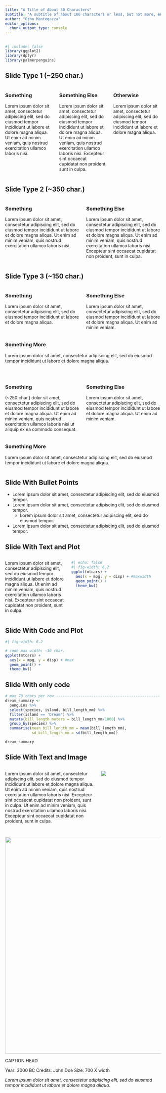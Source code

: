 ```yaml
---
title: "A Title of About 30 Characters"
subtitle: "A subtitle of about 100 characters or less, but not more, enough to fill around 2 rows of text."
author: "Otho Mantegazza"
editor_options: 
  chunk_output_type: console
---
```

 
## {background-image="img/playfair-timeseries.png" background-size="contain" background-repeat="no-repeat"}

```r
#| include: false
library(ggplot2)
library(dplyr)
library(palmerpenguins)
```

 
## Slide Type 1 (~250 char.)

:::: {.columns}

::: {.column width="30%"}
### Something

Lorem ipsum dolor sit amet, consectetur adipiscing elit, sed do eiusmod tempor incididunt ut labore et dolore magna aliqua. Ut enim ad minim veniam, quis nostrud exercitation ullamco laboris nisi.
:::

::: {.column width="30%"}
### Something Else

Lorem ipsum dolor sit amet, consectetur adipiscing elit, sed do eiusmod tempor incididunt ut labore et dolore magna aliqua. Ut enim ad minim veniam, quis nostrud exercitation ullamco laboris nisi. Excepteur sint occaecat cupidatat non proident, sunt in culpa.
:::

::: {.column width="30%"}
### Otherwise

Lorem ipsum dolor sit amet, consectetur adipiscing elit, sed do eiusmod tempor incididunt ut labore et dolore magna aliqua.
:::

::::

## Slide Type 2 (~350 char.)

:::: {.columns}

::: {.column width="45%"}
### Something

Lorem ipsum dolor sit amet, consectetur adipiscing elit, sed do eiusmod tempor incididunt ut labore et dolore magna aliqua. Ut enim ad minim veniam, quis nostrud exercitation ullamco laboris nisi.
:::

::: {.column width="45%"}
### Something Else

Lorem ipsum dolor sit amet, consectetur adipiscing elit, sed do eiusmod tempor incididunt ut labore et dolore magna aliqua. Ut enim ad minim veniam, quis nostrud exercitation ullamco laboris nisi. Excepteur sint occaecat cupidatat non proident, sunt in culpa.
:::

::::

## Slide Type 3 (~150 char.)

:::: {.columns}

::: {.column width="45%"}
### Something

Lorem ipsum dolor sit amet, consectetur adipiscing elit, sed do eiusmod tempor incididunt ut labore et dolore magna aliqua.
:::

::: {.column width="45%"}
### Something Else

Lorem ipsum dolor sit amet, consectetur adipiscing elit, sed do eiusmod tempor incididunt ut labore et dolore magna aliqua. Ut enim ad minim veniam.
:::

::::

:::: {.columns}

::: {.column width="45%"}
### Something More

Lorem ipsum dolor sit amet, consectetur adipiscing elit, sed do eiusmod tempor incididunt ut labore et dolore magna aliqua.
:::

::::

## {.no-title-slide}

:::: {.columns}

::: {.column width="45%"}
### Something

(~250 char.) dolor sit amet, consectetur adipiscing elit, sed do eiusmod tempor incididunt ut labore et dolore magna aliqua. Ut enim ad minim veniam, quis nostrud exercitation ullamco laboris nisi ut aliquip ex ea commodo consequat.
:::

::: {.column width="45%"}
### Something Else

Lorem ipsum dolor sit amet, consectetur adipiscing elit, sed do eiusmod tempor incididunt ut labore et dolore magna aliqua. Ut enim ad minim veniam.
:::

::::

:::: {.columns}

::: {.column width="45%"}
### Something More

Lorem ipsum dolor sit amet, consectetur adipiscing elit, sed do eiusmod tempor incididunt ut labore et dolore magna aliqua.
:::

::::

## Slide With Bullet Points

::: {.list}

- Lorem ipsum dolor sit amet, consectetur adipiscing elit, sed do eiusmod tempor.
- Lorem ipsum dolor sit amet, consectetur adipiscing elit, sed do eiusmod tempor.
  - Lorem ipsum dolor sit amet, consectetur adipiscing elit, sed do eiusmod tempor.
- Lorem ipsum dolor sit amet, consectetur adipiscing elit, sed do eiusmod tempor.

:::

## Slide With Text and Plot

:::: {.columns}

::: {.column width="40%"}

Lorem ipsum dolor sit amet, consectetur adipiscing elit, sed do eiusmod tempor incididunt ut labore et dolore magna aliqua. Ut enim ad minim veniam, quis nostrud exercitation ullamco laboris nisi. Excepteur sint occaecat cupidatat non proident, sunt in culpa.

:::

::: {.column width="60%"}
```r
#| echo: false
#| fig-width: 6.2
ggplot(mtcars) +
  aes(x = mpg, y = disp) + #maxwidth
  geom_point() +
  theme_bw()
```

:::

::::

## Slide With Code and Plot

```r
#| fig-width: 6.2

# code max width: ~30 char.
ggplot(mtcars) +
  aes(x = mpg, y = disp) + #max
  geom_point() +
  theme_bw()
```

## Slide With only code

```r
# max 70 chars per row -----------------------------------------------
dream_summary <- 
  penguins %>%
  select(species, island, bill_length_mm) %>% 
  filter(island == 'Dream') %>% 
  mutate(bill_length_meters = bill_length_mm/1000) %>% 
  group_by(species) %>% 
  summarise(mean_bill_length_mm = mean(bill_length_mm),
            sd_bill_length_mm = sd(bill_length_mm))

dream_summary
```

## Slide With Text and Image

:::: {.columns}

::: {.column width="60%"}
Lorem ipsum dolor sit amet, consectetur adipiscing elit, sed do eiusmod tempor incididunt ut labore et dolore magna aliqua. Ut enim ad minim veniam, quis nostrud exercitation ullamco laboris nisi. Excepteur sint occaecat cupidatat non proident, sunt in culpa.
Ut enim ad minim veniam, quis nostrud exercitation ullamco laboris nisi. Excepteur sint occaecat cupidatat non proident, sunt in culpa.
:::

::: {.column width="40%"}
![](img/nightingale-full-half.png)
:::

::::

## 

<!-- Slide with image and capiton -->

![](img/hierogyph-cursive.jpg){.absolute top=0 right=350 height="700"}


::: {.caption .absolute left=700 bottom=0}

CAPTION HEAD

Year: 3000 BC
Credits: John Doe
Size: 700 X width

*Lorem ipsum dolor sit amet, consectetur adipiscing elit, sed do eiusmod tempor incididunt ut labore et dolore magna aliqua.*

:::